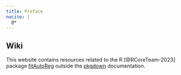 ```yaml
---
title: Preface
nocite: |
  @*
---
```


## Wiki

This website contains resources related to the R [@RCoreTeam-2023] package [fitAutoReg](https://github.com/ijapesigan/fitAutoReg) outside the [pkgdown](https://ijapesigan.github.io/fitAutoReg) documentation.
